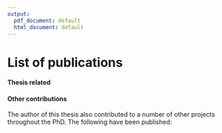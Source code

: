 ```yaml
---
output:
  pdf_document: default
  html_document: default
---
```

# List of publications {-}

#### Thesis related {-}

\begin{itemize}
    \item  Peter-Martin Bruch\ast,  \textbf{\underline{Holly A. R. Giles}}\ast, Carolin Kolb, Sophie Herbst, Tina Becirovic, Tobias Roider, Junyan Lu, Sebastian Scheinost, Lena Wagner, Jennifer Huellein, Ivan Berest, Mark Kriegsmann, Katharina Kriegsmann, Christiane Zgorzelski, Peter Dreger, Judith Zaugg, Carsten Mueller-Tidow, Thorsten Zenz, Wolfgang Huber, Sascha Dietrich et al. "Mapping drug-microenvironment-genetic interplay in CLL reveals trisomy 12 as a modulator of microenvironment."\textbf{\textit{bioRxiv}}.\href{https://doi.org/10.1101/2021.07.23.453514}{DOI: 10.1101/2021.07.23.453514} 
    
\end{itemize}


#### Other contributions {-}

The author of this thesis also contributed to a number of other projects throughout the PhD. The following have been published: 

\begin{itemize}
    \item Berest, Ivan\ast, Christian Arnold\ast, Armando Reyes-Palomares, Giovanni Palla, Kasper Dindler Rasmussen, \textbf{\underline{Holly Giles}}, and Peter-Martin Bruch et al. 2019. "Quantification Of Differential Transcription Factor Activity And Multiomics-Based Classification Into Activators And Repressors: DiffTF". \textbf{\textit{Cell Reports}} \href{https://doi.org/10.1016/j.celrep.2019.10.106}{DOI: 10.1016/j.celrep.2019.10.106}
    
  \item Lu, Junyan\ast, Ester Cannizzaro\ast, Fabienne Meier-Abt, Sebastian Scheinost, Peter-Martin Bruch, \textbf{\underline{Holly A. R. Giles}}, and Almut Lütge et al. 2021. "Multi-Omics Reveals Clinically Relevant Proliferative Drive Associated With Mtor-MYC-OXPHOS Activity In Chronic Lymphocytic Leukemia". \textbf{\textit{Nature Cancer}}. \href{https://doi.org/10.1038/s43018-021-00216-6}{DOI: 10.1038/s43018-021-00216-6}
\end{itemize}


